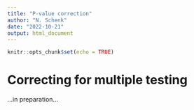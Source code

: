 ```yaml
---
title: "P-value correction"
author: "N. Schenk"
date: "2022-10-21"
output: html_document
---
```


```r
knitr::opts_chunk$set(echo = TRUE)
```

# Correcting for multiple testing
...in preparation...
